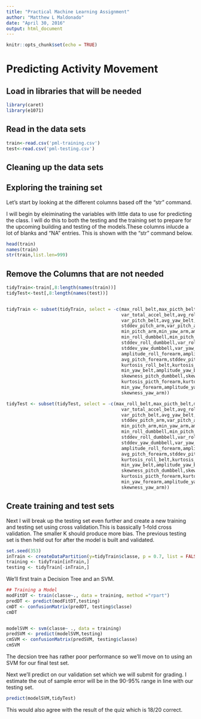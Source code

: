 ```yaml
---
title: "Practical Machine Learning Assignment"
author: "Matthew L Maldonado"
date: "April 30, 2016"
output: html_document
---
```


```r
knitr::opts_chunk$set(echo = TRUE)
```

# Predicting Activity Movement


## Load in libraries that will be needed
```r
library(caret)
library(e1071)
```
## Read in the data sets

```r
train<-read.csv('pml-training.csv')
test<-read.csv('pml-testing.csv')
```
## Cleaning up the data sets
## Exploring the training set

Let's start by looking at the different columns based off the "str" command.

I will begin by eleiminating the variables with little data to use for predicting the class. I will do this to both the testing and the training set to prepare for the upcoming building and testing of the models.These columns inlucde a lot of blanks and "NA" entries. This is shown with the "str" command below.

```r
head(train)
names(train)
str(train,list.len=999)
```
## Remove the Columns that are not needed
```r
tidyTrain<-train[,8:length(names(train))]
tidyTest<-test[,8:length(names(test))]


tidyTrain <- subset(tidyTrain, select = -c(max_roll_belt,max_picth_belt,min_roll_belt,min_pitch_belt,amplitude_roll_belt,amplitude_pitch_belt,
                                           var_total_accel_belt,avg_roll_belt,stddev_roll_belt,var_roll_belt,avg_pitch_belt,stddev_pitch_belt,
                                           var_pitch_belt,avg_yaw_belt,stddev_yaw_belt,var_yaw_belt,var_accel_arm,avg_roll_arm,stddev_roll_arm,var_roll_arm,avg_pitch_arm,
                                           stddev_pitch_arm,var_pitch_arm,avg_yaw_arm,stddev_yaw_arm,var_yaw_arm,max_roll_arm,max_picth_arm,max_yaw_arm,min_roll_arm,
                                           min_pitch_arm,min_yaw_arm,amplitude_roll_arm,amplitude_pitch_arm,amplitude_yaw_arm,max_roll_dumbbell,max_picth_dumbbell,
                                           min_roll_dumbbell,min_pitch_dumbbell,amplitude_roll_dumbbell,amplitude_pitch_dumbbell,var_accel_dumbbell,avg_roll_dumbbell,
                                           stddev_roll_dumbbell,var_roll_dumbbell,avg_pitch_dumbbell,stddev_pitch_dumbbell,var_pitch_dumbbell,avg_yaw_dumbbell,
                                           stddev_yaw_dumbbell,var_yaw_dumbbell,max_roll_forearm,max_picth_forearm,min_roll_forearm,min_pitch_forearm,
                                           amplitude_roll_forearm,amplitude_pitch_forearm,var_accel_forearm,avg_roll_forearm,stddev_roll_forearm,var_roll_forearm,
                                           avg_pitch_forearm,stddev_pitch_forearm,var_pitch_forearm,var_pitch_forearm,avg_yaw_forearm,stddev_yaw_forearm,var_yaw_forearm,
                                           kurtosis_roll_belt,kurtosis_picth_belt,kurtosis_yaw_belt,skewness_roll_belt,skewness_roll_belt.1,skewness_yaw_belt,max_yaw_belt,
                                           min_yaw_belt,amplitude_yaw_belt,kurtosis_roll_dumbbell,kurtosis_picth_dumbbell,kurtosis_yaw_dumbbell,skewness_roll_dumbbell,
                                           skewness_pitch_dumbbell,skewness_yaw_dumbbell,max_yaw_dumbbell,min_yaw_dumbbell,amplitude_yaw_dumbbell,kurtosis_roll_forearm,
                                           kurtosis_picth_forearm,kurtosis_yaw_forearm,skewness_roll_forearm,skewness_pitch_forearm,skewness_yaw_forearm,max_yaw_forearm,
                                           min_yaw_forearm,amplitude_yaw_forearm,kurtosis_roll_arm,kurtosis_picth_arm,kurtosis_yaw_arm,skewness_roll_arm,skewness_pitch_arm,
                                           skewness_yaw_arm))

tidyTest <- subset(tidyTest, select = -c(max_roll_belt,max_picth_belt,min_roll_belt,min_pitch_belt,amplitude_roll_belt,amplitude_pitch_belt,
                                           var_total_accel_belt,avg_roll_belt,stddev_roll_belt,var_roll_belt,avg_pitch_belt,stddev_pitch_belt,
                                           var_pitch_belt,avg_yaw_belt,stddev_yaw_belt,var_yaw_belt,var_accel_arm,avg_roll_arm,stddev_roll_arm,var_roll_arm,avg_pitch_arm,
                                           stddev_pitch_arm,var_pitch_arm,avg_yaw_arm,stddev_yaw_arm,var_yaw_arm,max_roll_arm,max_picth_arm,max_yaw_arm,min_roll_arm,
                                           min_pitch_arm,min_yaw_arm,amplitude_roll_arm,amplitude_pitch_arm,amplitude_yaw_arm,max_roll_dumbbell,max_picth_dumbbell,
                                           min_roll_dumbbell,min_pitch_dumbbell,amplitude_roll_dumbbell,amplitude_pitch_dumbbell,var_accel_dumbbell,avg_roll_dumbbell,
                                           stddev_roll_dumbbell,var_roll_dumbbell,avg_pitch_dumbbell,stddev_pitch_dumbbell,var_pitch_dumbbell,avg_yaw_dumbbell,
                                           stddev_yaw_dumbbell,var_yaw_dumbbell,max_roll_forearm,max_picth_forearm,min_roll_forearm,min_pitch_forearm,
                                           amplitude_roll_forearm,amplitude_pitch_forearm,var_accel_forearm,avg_roll_forearm,stddev_roll_forearm,var_roll_forearm,
                                           avg_pitch_forearm,stddev_pitch_forearm,var_pitch_forearm,var_pitch_forearm,avg_yaw_forearm,stddev_yaw_forearm,var_yaw_forearm,
                                           kurtosis_roll_belt,kurtosis_picth_belt,kurtosis_yaw_belt,skewness_roll_belt,skewness_roll_belt.1,skewness_yaw_belt,max_yaw_belt,
                                           min_yaw_belt,amplitude_yaw_belt,kurtosis_roll_dumbbell,kurtosis_picth_dumbbell,kurtosis_yaw_dumbbell,skewness_roll_dumbbell,
                                           skewness_pitch_dumbbell,skewness_yaw_dumbbell,max_yaw_dumbbell,min_yaw_dumbbell,amplitude_yaw_dumbbell,kurtosis_roll_forearm,
                                           kurtosis_picth_forearm,kurtosis_yaw_forearm,skewness_roll_forearm,skewness_pitch_forearm,skewness_yaw_forearm,max_yaw_forearm,
                                           min_yaw_forearm,amplitude_yaw_forearm,kurtosis_roll_arm,kurtosis_picth_arm,kurtosis_yaw_arm,skewness_roll_arm,skewness_pitch_arm,
                                           skewness_yaw_arm))

```


## Create training and test sets

Next I will break up the testing set even further and create a new training and testing set using cross validation.This is bassically 1-fold cross validation. The smaller K should produce more bias. The previous testing set is then held out for after the model is built and validated.

```r
set.seed(353)
inTrain <- createDataPartition(y=tidyTrain$classe, p = 0.7, list = FALSE)
training <- tidyTrain[inTrain,]
testing <- tidyTrain[-inTrain,]
```
 We'll first train a Decision Tree and an SVM.
```r
## Training a Model
modFitDT <- train(classe~., data = training, method ="rpart")
predDT <- predict(modFitDT,testing)
cmDT <- confusionMatrix(predDT, testing$classe)
cmDT


modelSVM <- svm(classe~ ., data = training)
predSVM <- predict(modelSVM,testing)
cmSVM <- confusionMatrix(predSVM, testing$classe)
cmSVM
```
The decsion tree has rather poor performance so we'll move on to using an SVM for our final test set.

Next we'll predict on our validation set which we will submit for grading. I estimate the out of sample error will be in the 90-95% range in line with our testing set.
```r
predict(modelSVM,tidyTest)

```
This would also agree with the result of the quiz which is 18/20 correct.




